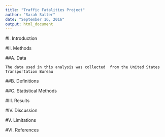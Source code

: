 ```yaml
---
title: "Traffic Fatalities Project"
author: "Sarah Salter"
date: "September 16, 2016"
output: html_document
---
```


#I.  Introduction


#II.  Methods

##A.  Data
```
The data used in this analysis was collected  from the United States Transportation Bureau
```

##B.  Definitions

##C.  Statistical Methods 


#III.  Results


#IV.  Discussion 


#V.  Limitations


#VI.  References 

